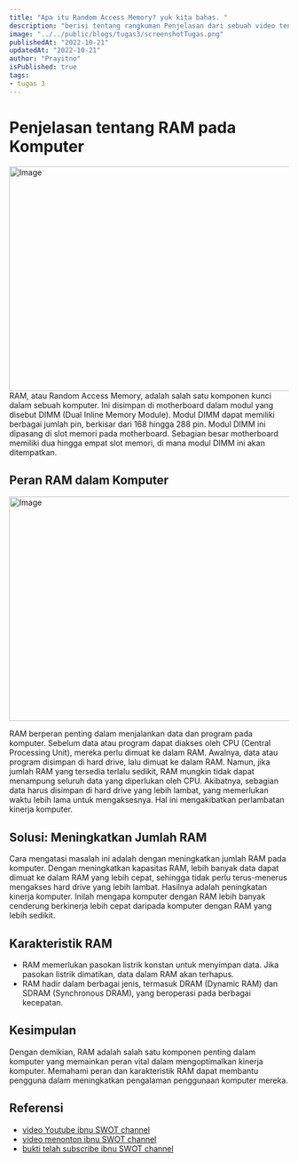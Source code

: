 ```yaml
---
title: "Apa itu Random Access Memory? yuk kita bahas. "
description: "berisi tentang rangkuman Penjelasan dari sebuah video tentang RAM"
image: "../../public/blogs/tugas3/screenshotTugas.png"
publishedAt: "2022-10-21"
updatedAt: "2022-10-21"
author: "Prayitno"
isPublished: true
tags:
- tugas 3
---
```


# Penjelasan tentang RAM pada Komputer

<Image
  src="/blogs/tugas3/screenshotTugas.png"
  width="718"
  height="404"
  alt="Image"
  sizes="100vw"
/>
RAM, atau Random Access Memory, adalah salah satu komponen kunci dalam sebuah komputer. Ini disimpan di motherboard dalam modul yang disebut DIMM (Dual Inline Memory Module). Modul DIMM dapat memiliki berbagai jumlah pin, berkisar dari 168 hingga 288 pin. Modul DIMM ini dipasang di slot memori pada motherboard. Sebagian besar motherboard memiliki dua hingga empat slot memori, di mana modul DIMM ini akan ditempatkan.

## Peran RAM dalam Komputer

<Image
  src="/blogs/tugas3/ram.jpg"
  width="718"
  height="404"
  alt="Image"
  sizes="100vw"
/>

RAM berperan penting dalam menjalankan data dan program pada komputer. Sebelum data atau program dapat diakses oleh CPU (Central Processing Unit), mereka perlu dimuat ke dalam RAM. Awalnya, data atau program disimpan di hard drive, lalu dimuat ke dalam RAM. Namun, jika jumlah RAM yang tersedia terlalu sedikit, RAM mungkin tidak dapat menampung seluruh data yang diperlukan oleh CPU. Akibatnya, sebagian data harus disimpan di hard drive yang lebih lambat, yang memerlukan waktu lebih lama untuk mengaksesnya. Hal ini mengakibatkan perlambatan kinerja komputer.

## Solusi: Meningkatkan Jumlah RAM

Cara mengatasi masalah ini adalah dengan meningkatkan jumlah RAM pada komputer. Dengan meningkatkan kapasitas RAM, lebih banyak data dapat dimuat ke dalam RAM yang lebih cepat, sehingga tidak perlu terus-menerus mengakses hard drive yang lebih lambat. Hasilnya adalah peningkatan kinerja komputer. Inilah mengapa komputer dengan RAM lebih banyak cenderung berkinerja lebih cepat daripada komputer dengan RAM yang lebih sedikit.

## Karakteristik RAM

- RAM memerlukan pasokan listrik konstan untuk menyimpan data. Jika pasokan listrik dimatikan, data dalam RAM akan terhapus.
- RAM hadir dalam berbagai jenis, termasuk DRAM (Dynamic RAM) dan SDRAM (Synchronous DRAM), yang beroperasi pada berbagai kecepatan.

## Kesimpulan
Dengan demikian, RAM adalah salah satu komponen penting dalam komputer yang memainkan peran vital dalam mengoptimalkan kinerja komputer. Memahami peran dan karakteristik RAM dapat membantu pengguna dalam meningkatkan pengalaman penggunaan komputer mereka.

## Referensi 

- [video Youtube ibnu SWOT channel](https://www.youtube.com/watch?v=D-AdqniwiKg) 
- [video menonton ibnu SWOT channel](https://drive.google.com/file/d/1XQR3o82l_4hIVijGQywgp-pnVr7fIrP3/view?usp=sharing)
- [bukti telah subscribe ibnu SWOT channel](https://drive.google.com/file/d/10NVcCGmD2KWEB7nh3pdWJvtzxKTqESQ2/view?usp=sharing)
